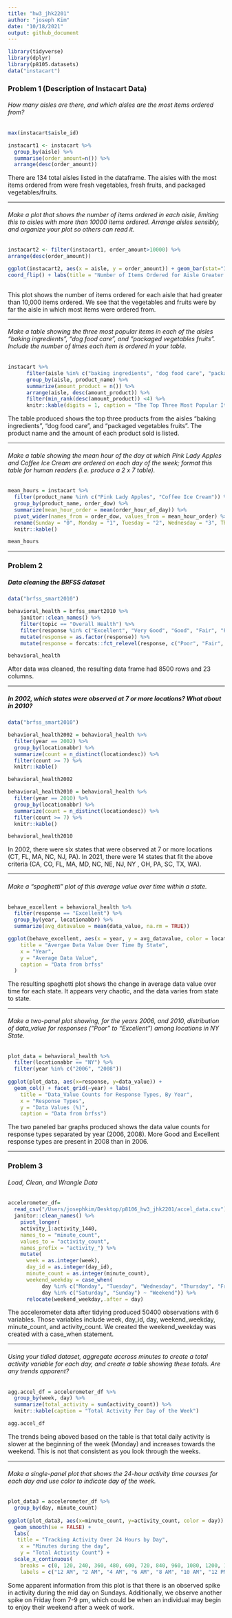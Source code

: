 ```yaml
---
title: "hw3_jhk2201"
author: "joseph Kim"
date: "10/18/2021"
output: github_document
---
```


```r
library(tidyverse)
library(dplyr)
library(p8105.datasets)
data("instacart")
```

### Problem 1 (Description of Instacart Data)

###### How many aisles are there, and which aisles are the most items ordered from?

```r

max(instacart$aisle_id)

instacart1 <- instacart %>%
  group_by(aisle) %>% 
  summarise(order_amount=n()) %>% 
  arrange(desc(order_amount)) 
```

There are 134 total aisles listed in the dataframe. The aisles with the most items ordered from were fresh vegetables, fresh fruits, and packaged vegetables/fruits. 
 
----------

###### Make a plot that shows the number of items ordered in each aisle, limiting this to aisles with more than 10000 items ordered. Arrange aisles sensibly, and organize your plot so others can read it.

```r
instacart2 <- filter(instacart1, order_amount>10000) %>% 
arrange(desc(order_amount)) 

ggplot(instacart2, aes(x = aisle, y = order_amount)) + geom_bar(stat="Identity") +
coord_flip() + labs(title = "Number of Items Ordered for Aisle Greater than 10,000")
              
```

This plot shows the number of items ordered for each aisle that had greater than 10,000 items ordered. We see that the vegetables and fruits were by far the aisle in which most items were ordered from. 

----------

###### Make a table showing the three most popular items in each of the aisles “baking ingredients”, “dog food care”, and “packaged vegetables fruits”. Include the number of times each item is ordered in your table.

```r
instacart %>%
      filter(aisle %in% c("baking ingredients", "dog food care", "packaged vegetables fruits")) %>%
      group_by(aisle, product_name) %>%
      summarize(amount_product = n()) %>%
      arrange(aisle, desc(amount_product)) %>%
      filter(min_rank(desc(amount_product)) <4) %>%
      knitr::kable(digits = 1, caption = "The Top Three Most Popular Items Sold in ")
```

The table produced shows the top three products from the aisles "baking ingredients", "dog food care", and "packaged vegetables fruits". The product name and the amount of each product sold is listed. 

----------

###### Make a table showing the mean hour of the day at which Pink Lady Apples and Coffee Ice Cream are ordered on each day of the week; format this table for human readers (i.e. produce a 2 x 7 table).

```r

mean_hours = instacart %>%
  filter(product_name %in% c("Pink Lady Apples", "Coffee Ice Cream")) %>%
  group_by(product_name, order_dow) %>%
  summarize(mean_hour_order = mean(order_hour_of_day)) %>%
  pivot_wider(names_from = order_dow, values_from = mean_hour_order) %>%
  rename(Sunday = "0", Monday = "1", Tuesday = "2", Wednesday = "3", Thursday = "4", Friday = "5", Saturday = "6") %>% 
  knitr::kable()

mean_hours
```

----------

### Problem 2 

##### Data cleaning the BRFSS dataset

```r
data("brfss_smart2010")

behavioral_health = brfss_smart2010 %>%
    janitor::clean_names() %>%
    filter(topic == "Overall Health") %>%
    filter(response %in% c("Excellent", "Very Good", "Good", "Fair", "Poor")) %>%
    mutate(response = as.factor(response)) %>%
    mutate(response = forcats::fct_relevel(response, c("Poor", "Fair", "Good", "Very good", "Excellent")))

behavioral_health
```

After data was cleaned, the resulting data frame had 8500 rows and 23 columns. 

----------

##### In 2002, which states were observed at 7 or more locations? What about in 2010?

```r
data("brfss_smart2010")

behavioral_health2002 = behavioral_health %>%
  filter(year == 2002) %>%
  group_by(locationabbr) %>%
  summarize(count = n_distinct(locationdesc)) %>%
  filter(count >= 7) %>%
  knitr::kable()

behavioral_health2002

behavioral_health2010 = behavioral_health %>%
  filter(year == 2010) %>%
  group_by(locationabbr) %>%
  summarize(count = n_distinct(locationdesc)) %>%
  filter(count >= 7) %>%
  knitr::kable()

behavioral_health2010
```

In 2002, there were six states that were observed at 7 or more locations 
(CT, FL, MA, NC, NJ, PA). In 2021, there were 14 states that fit the above criteria 
(CA, CO, FL, MA, MD, NC, NE, NJ, NY , OH, PA, SC, TX, WA).

----------

###### Make a “spaghetti” plot of this average value over time within a state.

```r
behave_excellent = behavioral_health %>%
  filter(response == "Excellent") %>%
  group_by(year, locationabbr) %>%
  summarize(avg_datavalue = mean(data_value, na.rm = TRUE)) 

ggplot(behave_excellent, aes(x = year, y = avg_datavalue, color = locationabbr)) + geom_line(aes(group = locationabbr), alpha =0.5) + labs(
    title = "Avergae Data Value Over Time By State",
    x = "Year",
    y = "Average Data Value",
    caption = "Data from brfss"
  )
```

The resulting spaghetti plot shows the change in average data value over time for each state. It appears very chaotic, and the data varies from state to state. 

----------

###### Make a two-panel plot showing, for the years 2006, and 2010, distribution of data_value for responses (“Poor” to “Excellent”) among locations in NY State.

```r
plot_data = behavioral_health %>%
  filter(locationabbr == "NY") %>%
  filter(year %in% c("2006", "2008"))
  
ggplot(plot_data, aes(x=response, y=data_value)) + 
  geom_col() + facet_grid(~year) + labs(
    title = "Data_Value Counts for Response Types, By Year",
    x = "Response Types",
    y = "Data Values (%)",
    caption = "Data from brfss") 
```

The two paneled bar graphs produced shows the data value counts for response types separated by year (2006, 2008). More Good and Excellent response types are present in 2008 than in 2006. 

----------

### Problem 3 

###### Load, Clean, and Wrangle Data

```r
accelerometer_df=
  read_csv("/Users/josephkim/Desktop/p8106_hw3_jhk2201/accel_data.csv") %>%
  janitor::clean_names() %>%
    pivot_longer(
    activity_1:activity_1440,
    names_to = "minute_count", 
    values_to = "activity_count",
    names_prefix = "activity_") %>%
    mutate(
      week = as.integer(week), 
      day_id = as.integer(day_id), 
      minute_count = as.integer(minute_count), 
      weekend_weekday = case_when(
           day %in% c("Monday", "Tuesday", "Wednesday", "Thursday", "Friday") ~ "Weekday",
           day %in% c("Saturday", "Sunday") ~ "Weekend")) %>%
      relocate(weekend_weekday,.after = day)
```

The accelerometer data after tidying produced 50400 observations with 6 variables. Those variables include week, day_id, day, weekend_weekday, minute_count, and activity_count. We created the weekend_weekday was created with a case_when statement. 

----------

###### Using your tidied dataset, aggregate accross minutes to create a total activity variable for each day, and create a table showing these totals. Are any trends apparent?

```r

agg.accel_df = accelerometer_df %>%
  group_by(week, day) %>%
  summarize(total_activity = sum(activity_count)) %>%
  knitr::kable(caption = "Total Activity Per Day of the Week")

agg.accel_df
```
 
The trends being aboved based on the table is that total daily activity is slower at the beginning of the week (Monday) and increases towards the weekend. This is not that consistent as you look through the weeks. 

----------

###### Make a single-panel plot that shows the 24-hour activity time courses for each day and use color to indicate day of the week. 

```r

plot_data3 = accelerometer_df %>%
  group_by(day, minute_count)
  
ggplot(plot_data3, aes(x=minute_count, y=activity_count, color = day)) +
  geom_smooth(se = FALSE) + 
  labs(
   title = "Tracking Activity Over 24 Hours by Day",
    x = "Minutes during the day",
    y = "Total Activity Count") +
  scale_x_continuous(
    breaks = c(0, 120, 240, 360, 480, 600, 720, 840, 960, 1080, 1200, 1320, 1440), 
    labels = c("12 AM", "2 AM", "4 AM", "6 AM", "8 AM", "10 AM", "12 PM", "2 PM", "4 PM", "6 PM", "8 PM", "10 PM", "12 AM"))
```

Some apparent information from this plot is that there is an observed spike in activity during the mid day on Sundays. Additionally, we observe another spike on Friday from 7-9 pm, which could be when an individual may begin to enjoy their weekend after a week of work. 





